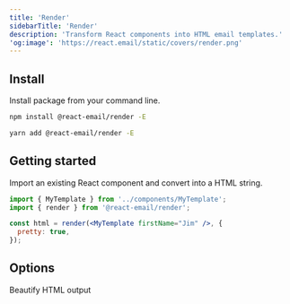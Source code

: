 ```yaml
---
title: 'Render'
sidebarTitle: 'Render'
description: 'Transform React components into HTML email templates.'
'og:image': 'https://react.email/static/covers/render.png'
---
```


## Install

Install package from your command line.

<CodeGroup>

```sh npm
npm install @react-email/render -E
```

```sh yarn
yarn add @react-email/render -E
```

</CodeGroup>

## Getting started

Import an existing React component and convert into a HTML string.

```jsx
import { MyTemplate } from '../components/MyTemplate';
import { render } from '@react-email/render';

const html = render(<MyTemplate firstName="Jim" />, {
  pretty: true,
});
```

## Options

<ResponseField name="pretty" type="boolean">
  Beautify HTML output
</ResponseField>
